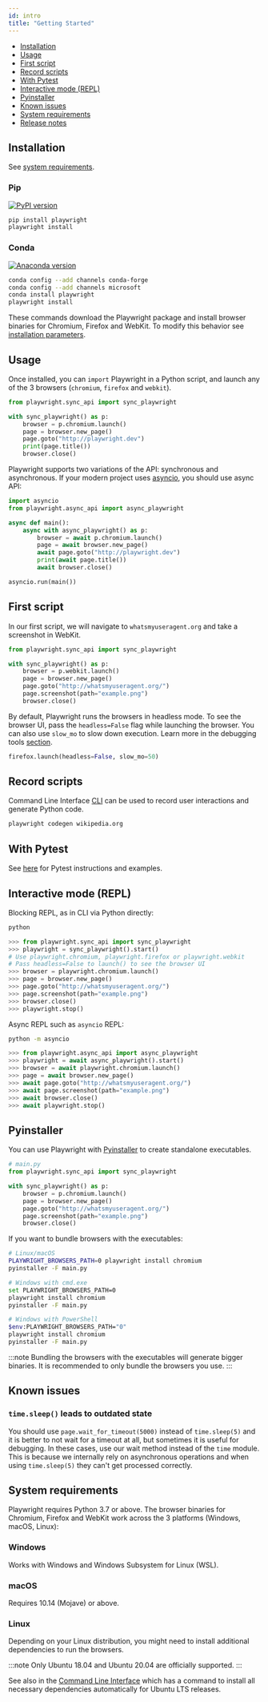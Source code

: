 ```yaml
---
id: intro
title: "Getting Started"
---
```


- [Installation](#installation)
- [Usage](#usage)
- [First script](#first-script)
- [Record scripts](#record-scripts)
- [With Pytest](#with-pytest)
- [Interactive mode (REPL)](#interactive-mode-repl)
- [Pyinstaller](#pyinstaller)
- [Known issues](#known-issues)
- [System requirements](#system-requirements)
- [Release notes](./release-notes.mdx)

## Installation

See [system requirements](#system-requirements).

### Pip

[![PyPI version](https://badge.fury.io/py/playwright.svg)](https://pypi.python.org/pypi/playwright/)

```bash
pip install playwright
playwright install
```

### Conda

[![Anaconda version](https://img.shields.io/conda/v/microsoft/playwright)](https://anaconda.org/Microsoft/playwright)

```bash
conda config --add channels conda-forge
conda config --add channels microsoft
conda install playwright
playwright install
```

These commands download the Playwright package and install browser binaries for Chromium, Firefox and WebKit. To modify this behavior see [installation parameters](./installation.mdx).

## Usage

Once installed, you can `import` Playwright in a Python script, and launch any of the 3 browsers (`chromium`, `firefox` and `webkit`).

```py
from playwright.sync_api import sync_playwright

with sync_playwright() as p:
    browser = p.chromium.launch()
    page = browser.new_page()
    page.goto("http://playwright.dev")
    print(page.title())
    browser.close()
```

Playwright supports two variations of the API: synchronous and asynchronous. If your modern project uses [asyncio](https://docs.python.org/3/library/asyncio.html), you should use async API:

```py
import asyncio
from playwright.async_api import async_playwright

async def main():
    async with async_playwright() as p:
        browser = await p.chromium.launch()
        page = await browser.new_page()
        await page.goto("http://playwright.dev")
        print(await page.title())
        await browser.close()

asyncio.run(main())
```

## First script

In our first script, we will navigate to `whatsmyuseragent.org` and take a screenshot in WebKit.

```py
from playwright.sync_api import sync_playwright

with sync_playwright() as p:
    browser = p.webkit.launch()
    page = browser.new_page()
    page.goto("http://whatsmyuseragent.org/")
    page.screenshot(path="example.png")
    browser.close()
```

By default, Playwright runs the browsers in headless mode. To see the browser UI, pass the `headless=False` flag while launching the browser. You can also use `slow_mo` to slow down execution. Learn more in the debugging tools [section](./debug.mdx).

```py
firefox.launch(headless=False, slow_mo=50)
```

## Record scripts

Command Line Interface [CLI](./cli.mdx) can be used to record user interactions and generate Python code.

```bash
playwright codegen wikipedia.org
```

## With Pytest

See [here](./test-runners.mdx) for Pytest instructions and examples.

## Interactive mode (REPL)

Blocking REPL, as in CLI via Python directly:

```bash
python
```

```py
>>> from playwright.sync_api import sync_playwright
>>> playwright = sync_playwright().start()
# Use playwright.chromium, playwright.firefox or playwright.webkit
# Pass headless=False to launch() to see the browser UI
>>> browser = playwright.chromium.launch()
>>> page = browser.new_page()
>>> page.goto("http://whatsmyuseragent.org/")
>>> page.screenshot(path="example.png")
>>> browser.close()
>>> playwright.stop()
```

Async REPL such as `asyncio` REPL:

```bash
python -m asyncio
```

```py
>>> from playwright.async_api import async_playwright
>>> playwright = await async_playwright().start()
>>> browser = await playwright.chromium.launch()
>>> page = await browser.new_page()
>>> await page.goto("http://whatsmyuseragent.org/")
>>> await page.screenshot(path="example.png")
>>> await browser.close()
>>> await playwright.stop()
```

## Pyinstaller

You can use Playwright with [Pyinstaller](https://www.pyinstaller.org/) to create standalone executables.

```py
# main.py
from playwright.sync_api import sync_playwright

with sync_playwright() as p:
    browser = p.chromium.launch()
    page = browser.new_page()
    page.goto("http://whatsmyuseragent.org/")
    page.screenshot(path="example.png")
    browser.close()
```

If you want to bundle browsers with the executables:

```bash
# Linux/macOS
PLAYWRIGHT_BROWSERS_PATH=0 playwright install chromium
pyinstaller -F main.py

# Windows with cmd.exe
set PLAYWRIGHT_BROWSERS_PATH=0
playwright install chromium
pyinstaller -F main.py

# Windows with PowerShell
$env:PLAYWRIGHT_BROWSERS_PATH="0"
playwright install chromium
pyinstaller -F main.py
```

:::note
Bundling the browsers with the executables will generate bigger binaries. It is recommended to only bundle the browsers you use.
:::

## Known issues

### `time.sleep()` leads to outdated state

You should use `page.wait_for_timeout(5000)` instead of `time.sleep(5)` and it is better to not wait for a timeout at all, but sometimes it is useful for debugging. In these cases, use our wait method instead of the `time` module. This is because we internally rely on asynchronous operations and when using `time.sleep(5)` they can't get processed correctly.

## System requirements

Playwright requires Python 3.7 or above. The browser binaries for Chromium, Firefox and WebKit work across the 3 platforms (Windows, macOS, Linux):

### Windows

Works with Windows and Windows Subsystem for Linux (WSL).

### macOS

Requires 10.14 (Mojave) or above.

### Linux

Depending on your Linux distribution, you might need to install additional dependencies to run the browsers.

:::note
Only Ubuntu 18.04 and Ubuntu 20.04 are officially supported.
:::

See also in the [Command Line Interface](./cli.mdx#install-system-dependencies) which has a command to install all necessary dependencies automatically for Ubuntu LTS releases.

[Accessibility]: ./api/class-accessibility.mdx "Accessibility"
[Browser]: ./api/class-browser.mdx "Browser"
[BrowserContext]: ./api/class-browsercontext.mdx "BrowserContext"
[BrowserType]: ./api/class-browsertype.mdx "BrowserType"
[CDPSession]: ./api/class-cdpsession.mdx "CDPSession"
[ConsoleMessage]: ./api/class-consolemessage.mdx "ConsoleMessage"
[Dialog]: ./api/class-dialog.mdx "Dialog"
[Download]: ./api/class-download.mdx "Download"
[ElementHandle]: ./api/class-elementhandle.mdx "ElementHandle"
[Error]: ./api/class-error.mdx "Error"
[FileChooser]: ./api/class-filechooser.mdx "FileChooser"
[Frame]: ./api/class-frame.mdx "Frame"
[JSHandle]: ./api/class-jshandle.mdx "JSHandle"
[Keyboard]: ./api/class-keyboard.mdx "Keyboard"
[Locator]: ./api/class-locator.mdx "Locator"
[Mouse]: ./api/class-mouse.mdx "Mouse"
[Page]: ./api/class-page.mdx "Page"
[Playwright]: ./api/class-playwright.mdx "Playwright"
[Request]: ./api/class-request.mdx "Request"
[Response]: ./api/class-response.mdx "Response"
[Route]: ./api/class-route.mdx "Route"
[Selectors]: ./api/class-selectors.mdx "Selectors"
[TimeoutError]: ./api/class-timeouterror.mdx "TimeoutError"
[Touchscreen]: ./api/class-touchscreen.mdx "Touchscreen"
[Tracing]: ./api/class-tracing.mdx "Tracing"
[Video]: ./api/class-video.mdx "Video"
[WebSocket]: ./api/class-websocket.mdx "WebSocket"
[Worker]: ./api/class-worker.mdx "Worker"
[Element]: https://developer.mozilla.org/en-US/docs/Web/API/element "Element"
[EvaluationArgument]: ./core-concepts.mdx#evaluation-argument "EvaluationArgument"
[Promise]: https://developer.mozilla.org/en-US/docs/Web/JavaScript/Reference/Global_Objects/Promise "Promise"
[iterator]: https://developer.mozilla.org/en-US/docs/Web/JavaScript/Reference/Iteration_protocols "Iterator"
[origin]: https://developer.mozilla.org/en-US/docs/Glossary/Origin "Origin"
[selector]: https://developer.mozilla.org/en-US/docs/Web/CSS/CSS_Selectors "selector"
[Serializable]: https://developer.mozilla.org/en-US/docs/Web/JavaScript/Reference/Global_Objects/JSON/stringify#Description "Serializable"
[UIEvent.detail]: https://developer.mozilla.org/en-US/docs/Web/API/UIEvent/detail "UIEvent.detail"
[UnixTime]: https://en.wikipedia.org/wiki/Unix_time "Unix Time"
[xpath]: https://developer.mozilla.org/en-US/docs/Web/XPath "xpath"

[Any]: https://docs.python.org/3/library/typing.html#typing.Any "Any"
[bool]: https://docs.python.org/3/library/stdtypes.html "bool"
[bytes]: https://docs.python.org/3/library/stdtypes.html#bytes "bytes"
[Callable]: https://docs.python.org/3/library/typing.html#typing.Callable "Callable"
[EventContextManager]: https://docs.python.org/3/reference/datamodel.html#context-managers "Event context manager"
[EventEmitter]: https://pyee.readthedocs.io/en/latest/#pyee.BaseEventEmitter "EventEmitter"
[Exception]: https://docs.python.org/3/library/exceptions.html#Exception "Exception"
[Dict]: https://docs.python.org/3/library/typing.html#typing.Dict "Dict"
[float]: https://docs.python.org/3/library/stdtypes.html#numeric-types-int-float-complex "float"
[int]: https://docs.python.org/3/library/stdtypes.html#numeric-types-int-float-complex "int"
[List]: https://docs.python.org/3/library/typing.html#typing.List "List"
[NoneType]: https://docs.python.org/3/library/constants.html#None "None"
[Pattern]: https://docs.python.org/3/library/re.html "Pattern"
[URL]: https://en.wikipedia.org/wiki/URL "URL"
[pathlib.Path]: https://realpython.com/python-pathlib/ "pathlib.Path"
[str]: https://docs.python.org/3/library/stdtypes.html#text-sequence-type-str "str"
[Union]: https://docs.python.org/3/library/typing.html#typing.Union "Union"

[all available image tags]: https://mcr.microsoft.com/v2/playwright/tags/list "all available image tags"
[Docker Hub]: https://hub.docker.com/_/microsoft-playwright "Docker Hub"
[Dockerfile.focal]: https://github.com/microsoft/playwright/blob/master/utils/docker/Dockerfile.focal "Dockerfile.focal"